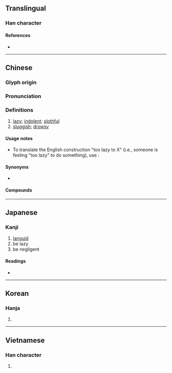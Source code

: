{{also|懒}}
{{character info}}
{{character info|0xF90D}}
{{character info|0x2F8B1}}
==Translingual==

===Han character===
{{Han char|rn=61|rad=心|as=16|sn=19|four=97086|canj=PDLC|ids=⿰忄賴}}

====References====
* {{Han ref|kx=0408.160|dkj=11455|dj=0749.170|hdz=42368.130|uh=61F6|ud=25078|bh=C369|bd=50025}}

----

==Chinese==
{{zh-forms|s=懒|alt=嬾/𰌙,㦨/𰑐-second round simplified,⿰忄阑}}

===Glyph origin===
{{Han etym}}

===Pronunciation===
{{zh-pron
|m=lǎn
|ma=Zh-lan.ogg
|m-s=
|c=laan5
|c-t=
|g=
|h=pfs=lân
|j=
|mb=lǎng
|md=lāng
|mn=lán/nōa
|mn_note=lán - literary; nōa - vernacular
|mn-t=lang6
|w=
|x=
|mc=y
|oc=y
|cat=a
}}

===Definitions===
{{zh-hanzi}}

# [[lazy]]; [[indolent]]; [[slothful]]
# [[sluggish]]; [[drowsy]]

====Usage notes====
* To translate the English construction "too lazy to X" (i.e., someone is feeling "too lazy" to do something), use {{zh-l|懶得}}:
*: {{zh-x|夏天 的 我 '''懶得''' '''化妝'''|I'm too lazy in the summer to put on makeup|ref={{w2|zh|鄭怡}}, {{lang|zh|離家出走}}}}

====Synonyms====
* {{sense|lazy}}
{{zh-syn-saurus|懶惰}}
{{zh-dial|懶惰}}

====Compounds====
{{zh-der|懶音|懶蟲|懶得|懶惰|懶鬼|懶漢|懶猴|懶散|懶洋洋|意懶心慵|意懶心灰|伸懶腰|嚲懶|心灰意懶|心慵意懶|意慵心懶|幫閑鑽懶|幫懶鑽閑|偎慵墮懶|慵懶|好吃懶做|好食懶飛|偷懶|懶腰|懶人植物|懶人|懶懶的|懶骨頭|懶凳|睡懶覺|懶待|樹懶|發懶|痠懶|疏懶|懶髻|懶怠|懶設設|懶架|憊懶|懶婦|懶病|懶黃病|躲懶|鑽懶幫閑|酸懶|脫懶|貪吃懶做|身上發懶}}

{{zh-cat|Elementary}}

----

==Japanese==

===Kanji===
{{ja-kanji|grade=|rs=心16}}

# [[languid]]
# be lazy
# be negligent

====Readings====
* {{ja-readings|on=らん,らい|kun=おこたる,ものうい}}

----

==Korean==

===Hanja===
{{ko-hanja|라||나}}{{attention|ko}}

{{ko-hanja|란||난}}

# {{rfdef|ko|sort=心16}}

----

==Vietnamese==

===Han character===
{{vi-readings|readings=lại,lãn,lớn,lười|rs=心16}}

# {{rfdef|vi|sort=心16}}